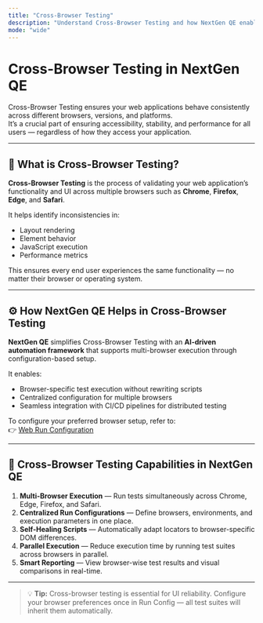 ```yaml
---
title: "Cross-Browser Testing"
description: "Understand Cross-Browser Testing and how NextGen QE enables consistent web testing across multiple browsers and environments."
mode: "wide"
---
```


# Cross-Browser Testing in NextGen QE

Cross-Browser Testing ensures your web applications behave consistently across different browsers, versions, and platforms.  
It’s a crucial part of ensuring accessibility, stability, and performance for all users — regardless of how they access your application.

---

## 🧩 What is Cross-Browser Testing?

**Cross-Browser Testing** is the process of validating your web application’s functionality and UI across multiple browsers such as **Chrome**, **Firefox**, **Edge**, and **Safari**.  

It helps identify inconsistencies in:
- Layout rendering  
- Element behavior  
- JavaScript execution  
- Performance metrics  

This ensures every end user experiences the same functionality — no matter their browser or operating system.

---

## ⚙️ How NextGen QE Helps in Cross-Browser Testing

**NextGen QE** simplifies Cross-Browser Testing with an **AI-driven automation framework** that supports multi-browser execution through configuration-based setup.  

It enables:
- Browser-specific test execution without rewriting scripts  
- Centralized configuration for multiple browsers  
- Seamless integration with CI/CD pipelines for distributed testing  

To configure your preferred browser setup, refer to:  
👉 [Web Run Configuration](/web-testing/user-run-config#⚙%EF%B8%8F-web-run-config-in-nextgen-qe)

---

## 🚀 Cross-Browser Testing Capabilities in NextGen QE

1. **Multi-Browser Execution** — Run tests simultaneously across Chrome, Edge, Firefox, and Safari.  
2. **Centralized Run Configurations** — Define browsers, environments, and execution parameters in one place.  
3. **Self-Healing Scripts** — Automatically adapt locators to browser-specific DOM differences.  
4. **Parallel Execution** — Reduce execution time by running test suites across browsers in parallel.  
5. **Smart Reporting** — View browser-wise test results and visual comparisons in real-time.  

---

> 💡 **Tip:** Cross-browser testing is essential for UI reliability. Configure your browser preferences once in Run Config — all test suites will inherit them automatically.

